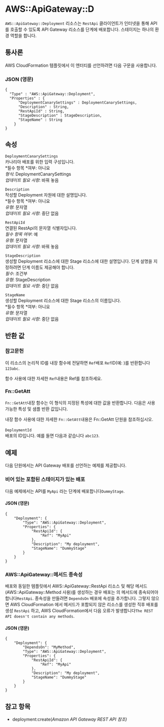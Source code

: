 # AWS::ApiGateway::D

`AWS::ApiGateway::Deployment` 리소스는 `RestApi` 클라이언트가 인터넷을 통해 API를 호출할 수 있도록 API Gateway 리소스를 단계에 배포합니다. 스테이지는 하나의 환경 역할을 합니다.

## 통사론

AWS CloudFormation 템플릿에서 이 엔터티를 선언하려면 다음 구문을 사용합니다.

### JSON (영문)

```
{
  "Type" : "AWS::ApiGateway::Deployment",
  "Properties" : {
      "DeploymentCanarySettings" : DeploymentCanarySettings,
      "Description" : String,
      "RestApiId" : String,
      "StageDescription" : StageDescription,
      "StageName" : String
    }
}
```

## 속성

`DeploymentCanarySettings`  
카나리아 배포를 위한 입력 구성입니다.  
*필수 항목 *여부: 아니요  
_형식_: DeploymentCanarySettings  
_업데이트 필요 사항_: 바꿔 놓음

`Description`  
작성할 Deployment 자원에 대한 설명입니다.  
*필수 항목 *여부: 아니요  
_유형_: 문자열  
_업데이트 필요 사항_: 중단 없음

`RestApiId`  
연결된 RestApi의 문자열 식별자입니다.  
_필수 항목 여부_: 예  
_유형_: 문자열  
_업데이트 필요 사항_: 바꿔 놓음

`StageDescription`  
생성할 Deployment 리소스에 대한 Stage 리소스에 대한 설명입니다. 단계 설명을 지정하려면 단계 이름도 제공해야 합니다.  
_필수_: 조건부  
_유형_: StageDescription  
_업데이트 필요 사항_: 중단 없음

`StageName`  
생성할 Deployment 리소스에 대한 Stage 리소스의 이름입니다.  
*필수 항목 *여부: 아니요  
_유형_: 문자열  
_업데이트 필요 사항_: 중단 없음

## 반환 값

### 참고문헌

이 리소스의 논리적 ID를 내장 함수에 전달하면 `Ref`배포 `Ref`ID(예: )를 반환합니다 `123abc`.

함수 사용에 대한 자세한 `Ref`내용은 Ref를 참조하세요.

### Fn::GetAtt

`Fn::GetAtt`내장 함수는 이 형식의 지정된 특성에 대한 값을 반환합니다. 다음은 사용 가능한 특성 및 샘플 반환 값입니다.

내장 함수 사용에 대한 자세한 `Fn::GetAtt`내용은 Fn::GetAtt 단원을 참조하십시오.

####

`DeploymentId`  
배포의 ID입니다. 예를 들면 다음과 같습니다 `abc123`.

## 예제

다음 단원에서는 API Gateway 배포를 선언하는 예제를 제공합니다.

### 비어 있는 포함된 스테이지가 있는 배포

다음 예제에서는 API를 `MyApi` 라는 단계에 배포합니다`DummyStage`.

#### JSON (영문)

```
{
    "Deployment": {
        "Type": "AWS::ApiGateway::Deployment",
        "Properties": {
            "RestApiId": {
                "Ref": "MyApi"
            },
            "Description": "My deployment",
            "StageName": "DummyStage"
        }
    }
}
```

### AWS::ApiGateway::메서드 종속성

배포와 동일한 템플릿에서 AWS::ApiGateway::RestApi 리소스 및 해당 메서드(AWS::ApiGateway::Method 사용)를 생성하는 경우 배포는 의 메서드에 종속되어야 합니다`RestApi`. 종속성을 만들려면 `DependsOn` 배포에 속성을 추가합니다. 그렇지 않으면 AWS CloudFormation 에서 메서드가 포함되지 않은 리소스를 생성한 직후 배포를 생성 `RestApi` 하고, AWS CloudFormation에서 다음 오류가 발생합니다`The REST API doesn't contain any methods`.

#### JSON (영문)

```
{
    "Deployment": {
        "DependsOn": "MyMethod",
        "Type": "AWS::ApiGateway::Deployment",
        "Properties": {
            "RestApiId": {
                "Ref": "MyApi"
            },
            "Description": "My deployment",
            "StageName": "DummyStage"
        }
    }
}
```

## 참고 항목

- deployment:create(_Amazon API Gateway REST API 참조)_
